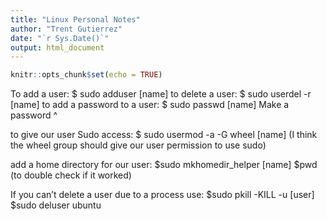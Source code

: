 ```yaml
---
title: "Linux Personal Notes"
author: "Trent Gutierrez"
date: "`r Sys.Date()`"
output: html_document
---
```


```r
knitr::opts_chunk$set(echo = TRUE)
```

To add a user: $ sudo adduser [name]
to delete a user: $ sudo userdel -r [name]
to add a password to a user: $ sudo passwd [name]
                               Make a password ^

to give our user Sudo access: $ sudo usermod -a -G wheel [name] 
                                (I think the wheel group should give 
                                 our user permission to use sudo)
                                 
add a home directory for our user: $sudo mkhomedir_helper [name]
                                   $pwd (to double check if it worked)
                                  
                                  
If you can't delete a user due to a process use: $sudo pkill -KILL -u [user]
                                                 $sudo deluser ubuntu
                                                 
            